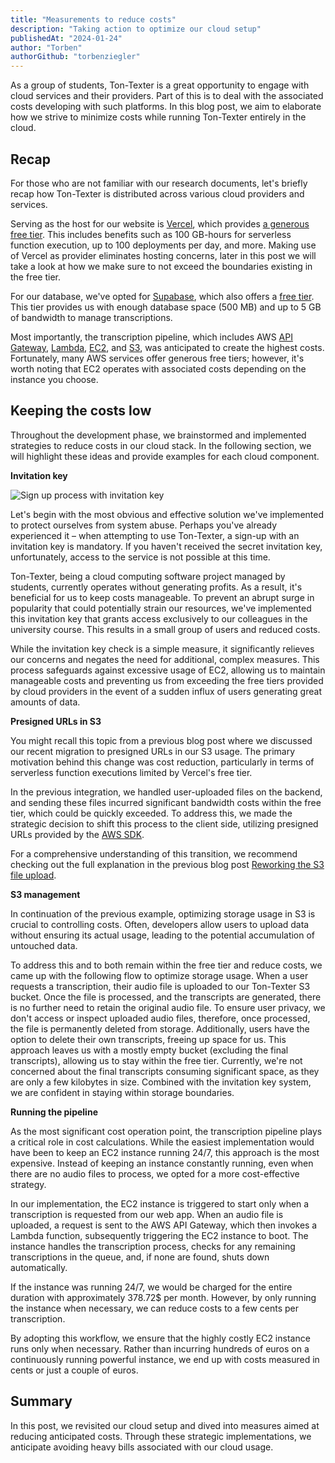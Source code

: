 ```yaml
---
title: "Measurements to reduce costs"
description: "Taking action to optimize our cloud setup"
publishedAt: "2024-01-24"
author: "Torben"
authorGithub: "torbenziegler"
---
```


As a group of students, Ton-Texter is a great opportunity to engage with cloud services and their providers. Part of this is to deal with the associated costs developing with such platforms. In this blog post, we aim to elaborate how we strive to minimize costs while running Ton-Texter entirely in the cloud.

## Recap

For those who are not familiar with our research documents, let's briefly recap how Ton-Texter is distributed across various cloud providers and services.

Serving as the host for our website is [Vercel](https://vercel.com/), which provides [a generous free tier](https://vercel.com/pricing). This includes benefits such as 100 GB-hours for serverless function execution, up to 100 deployments per day, and more. Making use of Vercel as provider eliminates hosting concerns, later in this post we will take a look at how we make sure to not exceed the boundaries existing in the free tier.

For our database, we've opted for [Supabase](https://supabase.com/), which also offers a [free tier](https://supabase.com/pricing). This tier provides us with enough database space (500 MB) and up to 5 GB of bandwidth to manage transcriptions.

Most importantly, the transcription pipeline, which includes AWS [API Gateway](https://aws.amazon.com/api-gateway/), [Lambda](https://aws.amazon.com/lambda/), [EC2](https://aws.amazon.com/ec2/), and [S3](https://aws.amazon.com/s3/), was anticipated to create the highest costs. Fortunately, many AWS services offer generous free tiers; however, it's worth noting that EC2 operates with associated costs depending on the instance you choose.

## Keeping the costs low

Throughout the development phase, we brainstormed and implemented strategies to reduce costs in our cloud stack. In the following section, we will highlight these ideas and provide examples for each cloud component.

**Invitation key**

![Sign up process with invitation key](/images/blog/Measurements-to-reduce-costs/sign-up.png)


Let's begin with the most obvious and effective solution we've implemented to protect ourselves from system abuse. Perhaps you've already experienced it – when attempting to use Ton-Texter, a sign-up with an invitation key is mandatory. If you haven't received the secret invitation key, unfortunately, access to the service is not possible at this time.

Ton-Texter, being a cloud computing software project managed by students, currently operates without generating profits. As a result, it's beneficial for us to keep costs manageable. To prevent an abrupt surge in popularity that could potentially strain our resources, we've implemented this invitation key that grants access exclusively to our colleagues in the university course. This results in a small group of users and reduced costs.

While the invitation key check is a simple measure, it significantly relieves our concerns and negates the need for additional, complex measures. This process safeguards against excessive usage of EC2, allowing us to maintain manageable costs and preventing us from exceeding the free tiers provided by cloud providers in the event of a sudden influx of users generating great amounts of data.

**Presigned URLs in S3**

You might recall this topic from a previous blog post where we discussed our recent migration to presigned URLs in our S3 usage. The primary motivation behind this change was cost reduction, particularly in terms of serverless function executions limited by Vercel's free tier.

In the previous integration, we handled user-uploaded files on the backend, and sending these files incurred significant bandwidth costs within the free tier, which could be quickly exceeded. To address this, we made the strategic decision to shift this process to the client side, utilizing presigned URLs provided by the [AWS SDK](https://docs.aws.amazon.com/sdk-for-javascript/v3/developer-guide/javascript_s3_code_examples.html).

For a comprehensive understanding of this transition, we recommend checking out the full explanation in the previous blog post [Reworking the S3 file upload](/blog/Reworking-the-S3-file-upload).

**S3 management**

In continuation of the previous example, optimizing storage usage in S3 is crucial to controlling costs. Often, developers allow users to upload data without ensuring its actual usage, leading to the potential accumulation of untouched data.

To address this and to both remain within the free tier and reduce costs, we came up with the following flow to optimize storage usage. When a user requests a transcription, their audio file is uploaded to our Ton-Texter S3 bucket. Once the file is processed, and the transcripts are generated, there is no further need to retain the original audio file. To ensure user privacy, we don't access or inspect uploaded audio files, therefore, once processed, the file is permanently deleted from storage. Additionally, users have the option to delete their own transcripts, freeing up space for us. This approach leaves us with a mostly empty bucket (excluding the final transcripts), allowing us to stay within the free tier. Currently, we're not concerned about the final transcripts consuming significant space, as they are only a few kilobytes in size. Combined with the invitation key system, we are confident in staying within storage boundaries.

**Running the pipeline**

As the most significant cost operation point, the transcription pipeline plays a critical role in cost calculations. While the easiest implementation would have been to keep an EC2 instance running 24/7, this approach is the most expensive. Instead of keeping an instance constantly running, even when there are no audio files to process, we opted for a more cost-effective strategy.

In our implementation, the EC2 instance is triggered to start only when a transcription is requested from our web app. When an audio file is uploaded, a request is sent to the AWS API Gateway, which then invokes a Lambda function, subsequently triggering the EC2 instance to boot. The instance handles the transcription process, checks for any remaining transcriptions in the queue, and, if none are found, shuts down automatically.

If the instance was running 24/7, we would be charged for the entire duration with approximately 378.72$ per month. However, by only running the instance when necessary, we can reduce costs to a few cents per transcription. 

By adopting this workflow, we ensure that the highly costly EC2 instance runs only when necessary. Rather than incurring hundreds of euros on a continuously running powerful instance, we end up with costs measured in cents or just a couple of euros.

## Summary

In this post, we revisited our cloud setup and dived into measures aimed at reducing anticipated costs. Through these strategic implementations, we anticipate avoiding heavy bills associated with our cloud usage.
